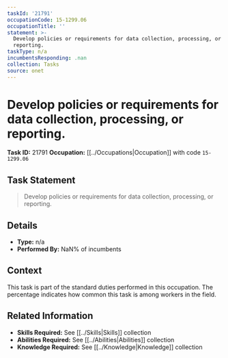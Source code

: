 ```yaml
---
taskId: '21791'
occupationCode: 15-1299.06
occupationTitle: ''
statement: >-
  Develop policies or requirements for data collection, processing, or
  reporting.
taskType: n/a
incumbentsResponding: .nan
collection: Tasks
source: onet
---
```

# Develop policies or requirements for data collection, processing, or reporting.

**Task ID:** 21791
**Occupation:** [[../Occupations|Occupation]] with code `15-1299.06`

## Task Statement

> Develop policies or requirements for data collection, processing, or reporting.

## Details

- **Type:** n/a
- **Performed By:** NaN% of incumbents

## Context

This task is part of the standard duties performed in this occupation. The percentage indicates how common this task is among workers in the field.

## Related Information

- **Skills Required:** See [[../Skills|Skills]] collection
- **Abilities Required:** See [[../Abilities|Abilities]] collection
- **Knowledge Required:** See [[../Knowledge|Knowledge]] collection
